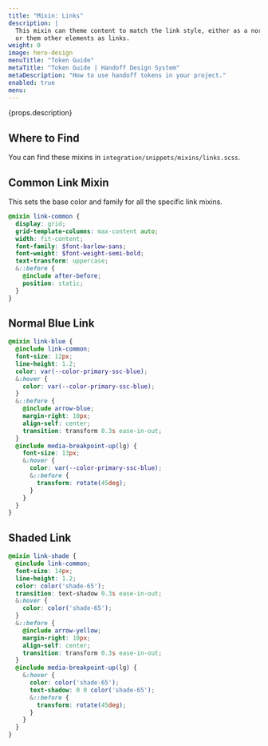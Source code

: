 ```yaml
---
title: "Mixin: Links"
description: |
  This mixin can theme content to match the link style, either as a normal anchor
  or them other elements as links.
weight: 0
image: hero-design
menuTitle: "Token Guide"
metaTitle: "Token Guide | Handoff Design System"
metaDescription: "How to use handoff tokens in your project."
enabled: true
menu:
---
```



<Hero title={props.title} image={false}>
  <p>{props.description}</p>
</Hero>

## Where to Find

You can find these mixins in `integration/snippets/mixins/links.scss`.

## Common Link Mixin

This sets the base color and family for all the specific link mixins.

```scss title="Common Link"
@mixin link-common {
  display: grid;
  grid-template-columns: max-content auto;
  width: fit-content;
  font-family: $font-barlow-sans;
  font-weight: $font-weight-semi-bold;
  text-transform: uppercase;
  &::before {
    @include after-before;
    position: static;
  }
}
```

## Normal Blue Link

```scss title="Normal Blue Link"
@mixin link-blue {
  @include link-common;
  font-size: 12px;
  line-height: 1.2;
  color: var(--color-primary-ssc-blue);
  &:hover {
    color: var(--color-primary-ssc-blue);
  }
  &::before {
    @include arrow-blue;
    margin-right: 10px;
    align-self: center;
    transition: transform 0.3s ease-in-out;
  }
  @include media-breakpoint-up(lg) {
    font-size: 13px;
    &:hover {
      color: var(--color-primary-ssc-blue);
      &::before {
        transform: rotate(45deg);
      }
    }
  }
}
```

## Shaded Link

```scss title="Shaded Link"
@mixin link-shade {
  @include link-common;
  font-size: 14px;
  line-height: 1.2;
  color: color('shade-65');
  transition: text-shadow 0.3s ease-in-out;
  &:hover {
    color: color('shade-65');
  }
  &::before {
    @include arrow-yellow;
    margin-right: 10px;
    align-self: center;
    transition: transform 0.3s ease-in-out;
  }
  @include media-breakpoint-up(lg) {
    &:hover {
      color: color('shade-65');
      text-shadow: 0 0 color('shade-65'); 
      &::before {
        transform: rotate(45deg);
      }
    }
  }
}
```